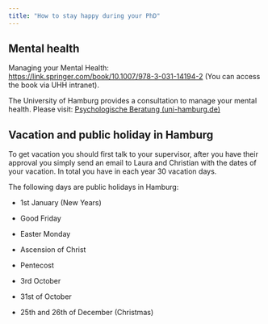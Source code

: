```yaml
---
title: "How to stay happy during your PhD"
---
```


## Mental health

Managing your Mental Health: **\
**<https://link.springer.com/book/10.1007/978-3-031-14194-2> (You can access the book via UHH intranet).

The University of Hamburg provides a consultation to manage your mental health. Please visit: [Psychologische Beratung (uni-hamburg.de)](https://www.psychologische-beratung.uni-hamburg.de/an-abmelden/)

## Vacation and public holiday in Hamburg

To get vacation you should first talk to your supervisor, after you have their approval you simply send an email to Laura and Christian with the dates of your vacation. In total you have in each year 30 vacation days.

The following days are public holidays in Hamburg:

-   1st January (New Years)

-   Good Friday

-   Easter Monday

-   Ascension of Christ

-   Pentecost

-   3rd October

-   31st of October

-   25th and 26th of December (Christmas)

\
